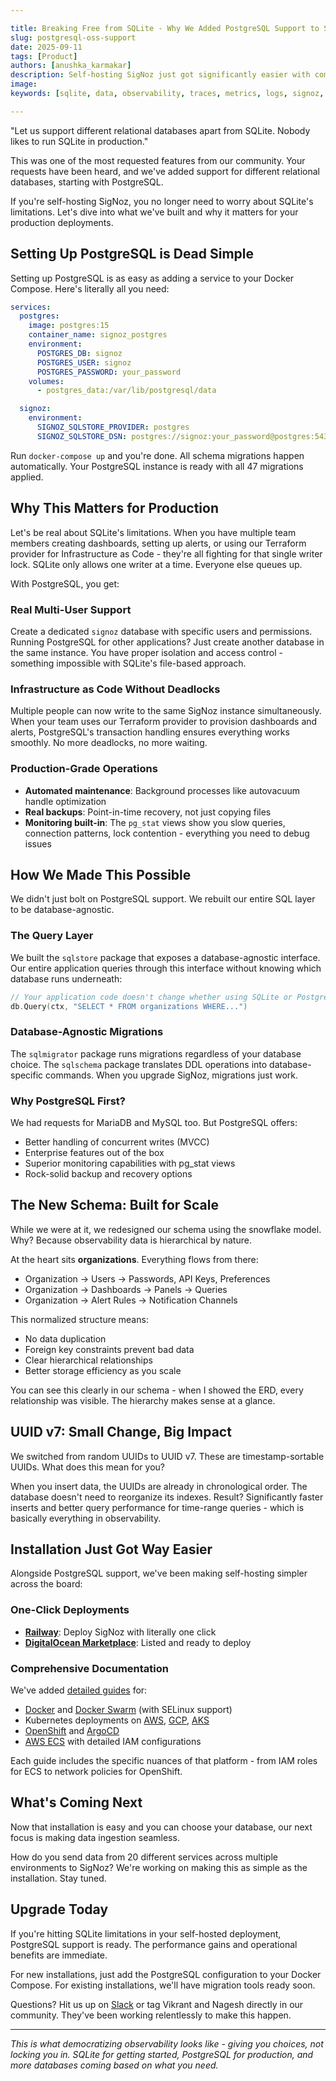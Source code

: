 ```yaml
---

title: Breaking Free from SQLite - Why We Added PostgreSQL Support to SigNoz
slug: postgresql-oss-support
date: 2025-09-11
tags: [Product]
authors: [anushka_karmakar]
description: Self-hosting SigNoz just got significantly easier with community-focused improvements that remove deployment friction and give you more flexibility in how you run your observability stack.
image: 
keywords: [sqlite, data, observability, traces, metrics, logs, signoz, sql, postgresql]

---
```


"Let us support different relational databases apart from SQLite. Nobody likes to run SQLite in production."

This was one of the most requested features from our community. Your requests have been heard, and we've added support for different relational databases, starting with PostgreSQL.

If you're self-hosting SigNoz, you no longer need to worry about SQLite's limitations. Let's dive into what we've built and why it matters for your production deployments.

## Setting Up PostgreSQL is Dead Simple

<YouTube id="RMmOl2La9oU" mute={false} />

Setting up PostgreSQL is as easy as adding a service to your Docker Compose. Here's literally all you need:

```yaml
services:
  postgres:
    image: postgres:15
    container_name: signoz_postgres
    environment:
      POSTGRES_DB: signoz
      POSTGRES_USER: signoz
      POSTGRES_PASSWORD: your_password
    volumes:
      - postgres_data:/var/lib/postgresql/data

  signoz:
    environment:
      SIGNOZ_SQLSTORE_PROVIDER: postgres
      SIGNOZ_SQLSTORE_DSN: postgres://signoz:your_password@postgres:5432/signoz?sslmode=disable
```

Run `docker-compose up` and you're done. All schema migrations happen automatically. Your PostgreSQL instance is ready with all 47 migrations applied.

## Why This Matters for Production

Let's be real about SQLite's limitations. When you have multiple team members creating dashboards, setting up alerts, or using our Terraform provider for Infrastructure as Code - they're all fighting for that single writer lock. SQLite only allows one writer at a time. Everyone else queues up.

With PostgreSQL, you get:

### Real Multi-User Support

Create a dedicated `signoz` database with specific users and permissions. Running PostgreSQL for other applications? Just create another database in the same instance. You have proper isolation and access control - something impossible with SQLite's file-based approach.

### Infrastructure as Code Without Deadlocks

Multiple people can now write to the same SigNoz instance simultaneously. When your team uses our Terraform provider to provision dashboards and alerts, PostgreSQL's transaction handling ensures everything works smoothly. No more deadlocks, no more waiting.

### Production-Grade Operations

- **Automated maintenance**: Background processes like autovacuum handle optimization
- **Real backups**: Point-in-time recovery, not just copying files
- **Monitoring built-in**: The `pg_stat` views show you slow queries, connection patterns, lock contention - everything you need to debug issues

## How We Made This Possible

We didn't just bolt on PostgreSQL support. We rebuilt our entire SQL layer to be database-agnostic.

### The Query Layer

We built the `sqlstore` package that exposes a database-agnostic interface. Our entire application queries through this interface without knowing which database runs underneath:

```go
// Your application code doesn't change whether using SQLite or PostgreSQL
db.Query(ctx, "SELECT * FROM organizations WHERE...")

```

### Database-Agnostic Migrations

The `sqlmigrator` package runs migrations regardless of your database choice. The `sqlschema` package translates DDL operations into database-specific commands. When you upgrade SigNoz, migrations just work.

### Why PostgreSQL First?

We had requests for MariaDB and MySQL too. But PostgreSQL offers:

- Better handling of concurrent writes (MVCC)
- Enterprise features out of the box
- Superior monitoring capabilities with pg_stat views
- Rock-solid backup and recovery options

## The New Schema: Built for Scale

While we were at it, we redesigned our schema using the snowflake model. Why? Because observability data is hierarchical by nature.

At the heart sits **organizations**. Everything flows from there:

- Organization → Users → Passwords, API Keys, Preferences
- Organization → Dashboards → Panels → Queries
- Organization → Alert Rules → Notification Channels

This normalized structure means:

- No data duplication
- Foreign key constraints prevent bad data
- Clear hierarchical relationships
- Better storage efficiency as you scale

You can see this clearly in our schema - when I showed the ERD, every relationship was visible. The hierarchy makes sense at a glance.

## UUID v7: Small Change, Big Impact

We switched from random UUIDs to UUID v7. These are timestamp-sortable UUIDs. What does this mean for you?

When you insert data, the UUIDs are already in chronological order. The database doesn't need to reorganize its indexes. Result? Significantly faster inserts and better query performance for time-range queries - which is basically everything in observability.

## Installation Just Got Way Easier

Alongside PostgreSQL support, we've been making self-hosting simpler across the board:

### One-Click Deployments

- [**Railway**](https://railway.com/deploy/signoz): Deploy SigNoz with literally one click
- [**DigitalOcean Marketplace**](https://signoz.io/docs/install/digital-ocean/): Listed and ready to deploy

### Comprehensive Documentation

We've added [detailed guides](https://signoz.io/docs/install/self-host/) for:

- [Docker](https://signoz.io/docs/install/docker/) and [Docker Swarm](https://signoz.io/docs/install/docker-swarm/) (with SELinux support)
- Kubernetes deployments on [AWS](https://signoz.io/docs/install/kubernetes/aws/), [GCP](https://signoz.io/docs/install/kubernetes/gcp/), [AKS](https://signoz.io/docs/install/kubernetes/aks/)
- [OpenShift](https://signoz.io/docs/install/kubernetes/openshift/) and [ArgoCD](https://signoz.io/docs/install/argocd/)
- [AWS ECS](https://signoz.io/docs/install/ecs/) with detailed IAM configurations

Each guide includes the specific nuances of that platform - from IAM roles for ECS to network policies for OpenShift.

## What's Coming Next

Now that installation is easy and you can choose your database, our next focus is making data ingestion seamless.

How do you send data from 20 different services across multiple environments to SigNoz? We're working on making this as simple as the installation. Stay tuned.

## Upgrade Today

If you're hitting SQLite limitations in your self-hosted deployment, PostgreSQL support is ready. The performance gains and operational benefits are immediate.

For new installations, just add the PostgreSQL configuration to your Docker Compose. For existing installations, we'll have migration tools ready soon.

Questions? Hit us up on [Slack](https://signoz.io/slack) or tag Vikrant and Nagesh directly in our community. They've been working relentlessly to make this happen.

---

*This is what democratizing observability looks like - giving you choices, not locking you in. SQLite for getting started, PostgreSQL for production, and more databases coming based on what you need.*
